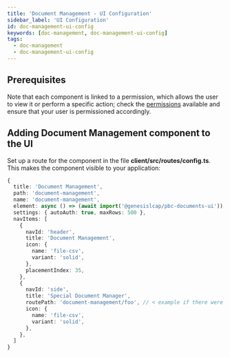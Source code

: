 ```yaml
---
title: 'Document Management - UI Configuration'
sidebar_label: 'UI Configuration'
id: doc-management-ui-config
keywords: [doc-management, doc-management-ui-config]
tags:
  - doc-management
  - doc-management-ui-config
---
```


## Prerequisites

Note that each component is linked to a permission, which allows the user to view it or perform a specific action; check the [permissions](/docs/05_components/doc-management/doc-management-ui/02_permissions.mdx) available and ensure that your user is permissioned accordingly.

## Adding Document Management component to the UI
Set up a route for the component in  the file **client/src/routes/config.ts**. This makes the component visible to your application:

```typescript
{
  title: 'Document Management',
  path: 'document-management',
  name: 'document-management',
  element: async () => (await import('@genesislcap/pbc-documents-ui')).FoundationDocumentManager,
  settings: { autoAuth: true, maxRows: 500 },
  navItems: [
    {
      navId: 'header',
      title: 'Document Management',
      icon: {
        name: 'file-csv',
        variant: 'solid',
      },
      placementIndex: 35,
    },
    {
      navId: 'side',
      title: 'Special Document Manager',
      routePath: 'document-management/foo', // < example if there were child routes
      icon: {
        name: 'file-csv',
        variant: 'solid',
      },
    },
  ]
}
```
